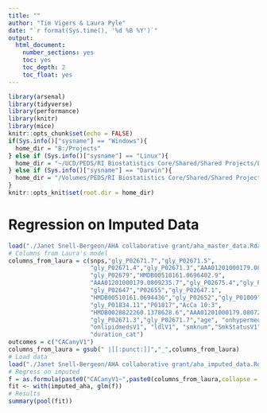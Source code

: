 ```yaml
---
title: ""
author: "Tim Vigers & Laura Pyle"
date: "`r format(Sys.time(), '%d %B %Y')`"
output:
  html_document:
    number_sections: yes
    toc: yes
    toc_depth: 2
    toc_float: yes
---
```


```r
library(arsenal)
library(tidyverse)
library(performance)
library(knitr)
library(mice)
knitr::opts_chunk$set(echo = FALSE)
if(Sys.info()["sysname"] == "Windows"){
  home_dir = "B:/Projects"
} else if (Sys.info()["sysname"] == "Linux"){
  home_dir = "~/UCD/PEDS/RI Biostatistics Core/Shared/Shared Projects/Laura/BDC/Projects"
} else if (Sys.info()["sysname"] == "Darwin"){
  home_dir = "/Volumes/PEDS/RI Biostatistics Core/Shared/Shared Projects/Laura/BDC/Projects"
}
knitr::opts_knit$set(root.dir = home_dir)
```

# Regression on Imputed Data

```r
load("./Janet Snell-Bergeon/AHA collaborative grant/aha_master_data.Rdata")
# Columns from Laura's model
columns_from_laura = c(snps,"gly_P02671.7","gly_P02671.5",
                       "gly_P02671.4","gly_P02671.3","AAA01201000179.0807263.4",
                       "gly_P02679","HMDB00510161.0696402.9",
                       "AAA01201000179.0809235.7","gly_P02675.4","gly_P02675",
                       "gly_P02647","P02655","gly_P02647.1",
                       "HMDB00510161.0694436","gly_P02652","gly_P01009",
                       "gly_P01834.11","P01817","AcCa 10:3",
                       "HMDB0028822260.1378628.6","AAA01201000179.0807263.4",
                       "gly_P02671.3","gly_P02671.7","age", "onhypermedsV1",
                       "onlipidmedsV1", "ldlV1", "smknum","SmkStatusV1","race","cholV1", 
                       "duration_cat")
outcomes = c("CACanyV1")
columns_from_laura = gsub(" |[[:punct:]]","_",columns_from_laura)
# Load data
load("./Janet Snell-Bergeon/AHA collaborative grant/aha_imputed_data.Rdata")
# Regress on imputed
f = as.formula(paste0("CACanyV1~",paste0(columns_from_laura,collapse = "+")))
fit <- with(imputed_aha, glm(f))
# Results
summary(pool(fit))
```
